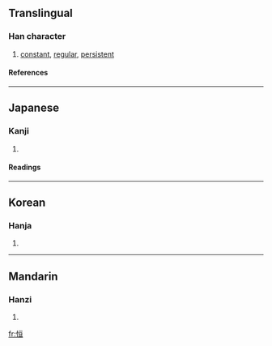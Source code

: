 {{see|恆}}

==Translingual==
===Han character===
{{Han char|rn=61|rad=心|as=06|sn=9|four=9101<sub>6</sub>|canj=心一日一 (PMAM)|ids=⿰[[忄]][[亘]]}}
# [[constant]], [[regular]], [[persistent]]
====References====
{{Han ref|kx=0384.130|dkj=10527|hdz=42294.050|uh=6052|ud=24658}}
----

==Japanese==
===Kanji===
{{ja-kanji|grade=c|rs=心06}}
# {{defn|Japanese}} 
====Readings====
{{ja-readings|on=[[こう]] (kō)|kun=[[つね]] (tsune), [[つねに]] (tsuneni)}}
----
==Korean==
===Hanja===
{{ko-hanja|hangeul=[[항]], [[긍]]|eumhun=|rv=hang, geung|mr=hang, kŭng|y=hang, kung}}
# {{defn|Korean}}
----
==Mandarin==
===Hanzi===
{{cmn-hanzi|tra=恆|pin=[[héng]] (heng2)|wg=heng<sup>2</sup>}}
# {{defn|Mandarin}}

[[fr:恒]]